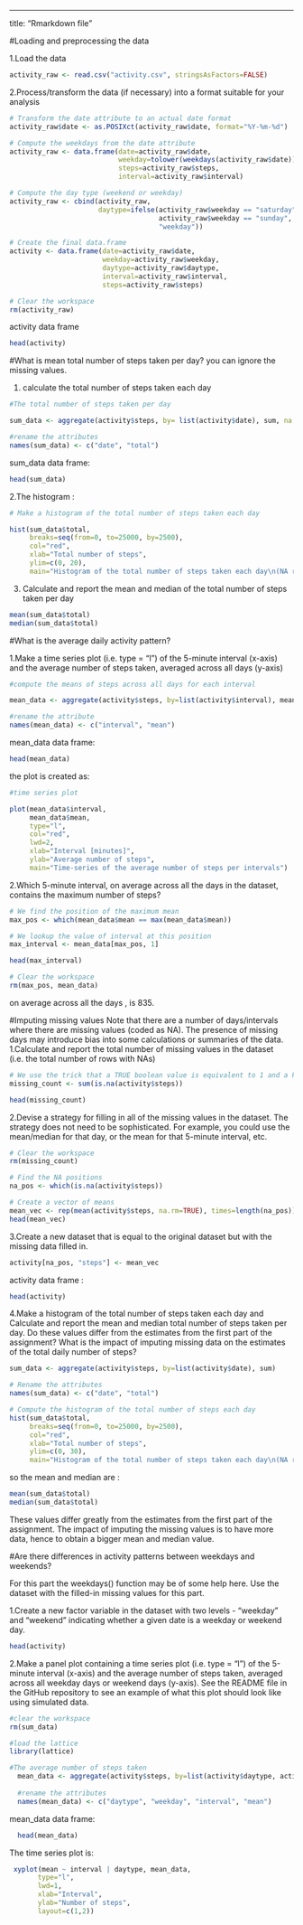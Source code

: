 ---
title: "Rmarkdown file"

#Loading and preprocessing the data

1.Load the data
```r
activity_raw <- read.csv("activity.csv", stringsAsFactors=FALSE)
```

2.Process/transform the data (if necessary) into a format suitable for your analysis

```r
# Transform the date attribute to an actual date format
activity_raw$date <- as.POSIXct(activity_raw$date, format="%Y-%m-%d")

# Compute the weekdays from the date attribute
activity_raw <- data.frame(date=activity_raw$date, 
                           weekday=tolower(weekdays(activity_raw$date)), 
                           steps=activity_raw$steps, 
                           interval=activity_raw$interval)

# Compute the day type (weekend or weekday)
activity_raw <- cbind(activity_raw, 
                      daytype=ifelse(activity_raw$weekday == "saturday" | 
                                     activity_raw$weekday == "sunday", "weekend", 
                                     "weekday"))

# Create the final data.frame
activity <- data.frame(date=activity_raw$date, 
                       weekday=activity_raw$weekday, 
                       daytype=activity_raw$daytype, 
                       interval=activity_raw$interval,
                       steps=activity_raw$steps)

# Clear the workspace
rm(activity_raw)
```

activity data frame

```r
head(activity)
```

#What is mean total number of steps taken per day?
you can ignore the missing values.

1. calculate the total number of steps taken each day 
```r
#The total number of steps taken per day

sum_data <- aggregate(activity$steps, by= list(activity$date), sum, na.rm=TRUE)

#rename the attributes
names(sum_data) <- c("date", "total")
```

sum_data data frame:

```r
head(sum_data)
```

2.The histogram :
```r
# Make a histogram of the total number of steps taken each day

hist(sum_data$total, 
     breaks=seq(from=0, to=25000, by=2500),
     col="red", 
     xlab="Total number of steps", 
     ylim=c(0, 20), 
     main="Histogram of the total number of steps taken each day\n(NA removed)")
```

3. Calculate and report the mean and median of the total number of steps taken per day

```r
mean(sum_data$total)
median(sum_data$total)
```

#What is the average daily activity pattern?

1.Make a time series plot (i.e. type = "l") of the 5-minute interval (x-axis) and the average number of steps taken, averaged across all days (y-axis)
```r
#compute the means of steps across all days for each interval

mean_data <- aggregate(activity$steps, by=list(activity$interval), mean, na.rm=TRUE)

#rename the attribute
names(mean_data) <- c("interval", "mean")
```

mean_data data frame:

```r
head(mean_data)
```

the plot is created as:
```r
#time series plot

plot(mean_data$interval, 
     mean_data$mean, 
     type="l", 
     col="red", 
     lwd=2, 
     xlab="Interval [minutes]", 
     ylab="Average number of steps", 
     main="Time-series of the average number of steps per intervals")
```

2.Which 5-minute interval, on average across all the days in the dataset, contains the maximum number of steps?

```r
# We find the position of the maximum mean
max_pos <- which(mean_data$mean == max(mean_data$mean))

# We lookup the value of interval at this position
max_interval <- mean_data[max_pos, 1]

head(max_interval)

# Clear the workspace
rm(max_pos, mean_data)


```
on average across all the days , is 835.

#Imputing missing values
Note that there are a number of days/intervals where there are missing values (coded as NA). The presence of missing days may introduce bias into some calculations or summaries of the data.
1.Calculate and report the total number of missing values in the dataset (i.e. the total number of rows with NAs)

```r


# We use the trick that a TRUE boolean value is equivalent to 1 and a FALSE to 0.
missing_count <- sum(is.na(activity$steps))

head(missing_count)

```

2.Devise a strategy for filling in all of the missing values in the dataset. The strategy does not need to be sophisticated. For example, you could use the mean/median for that day, or the mean for that 5-minute interval, etc.
```r
# Clear the workspace
rm(missing_count)

# Find the NA positions
na_pos <- which(is.na(activity$steps))

# Create a vector of means
mean_vec <- rep(mean(activity$steps, na.rm=TRUE), times=length(na_pos))
head(mean_vec)

```

3.Create a new dataset that is equal to the original dataset but with the missing data filled in.

```r
activity[na_pos, "steps"] <- mean_vec

```

activity data frame :
```r
head(activity)
```

4.Make a histogram of the total number of steps taken each day and Calculate and report the mean and median total number of steps taken per day. Do these values differ from the estimates from the first part of the assignment? What is the impact of imputing missing data on the estimates of the total daily number of steps?

```r
sum_data <- aggregate(activity$steps, by=list(activity$date), sum)

# Rename the attributes
names(sum_data) <- c("date", "total")

# Compute the histogram of the total number of steps each day
hist(sum_data$total, 
     breaks=seq(from=0, to=25000, by=2500),
     col="red", 
     xlab="Total number of steps", 
     ylim=c(0, 30), 
     main="Histogram of the total number of steps taken each day\n(NA replaced by mean value)")
```

so the mean and median are :
```r
mean(sum_data$total)
median(sum_data$total)
```

These values differ greatly from the estimates from the first part of the assignment. The impact of imputing the missing values is to have more data, hence to obtain a bigger mean and median value.

#Are there differences in activity patterns between weekdays and weekends?

For this part the weekdays() function may be of some help here. Use the dataset with the filled-in missing values for this part.

1.Create a new factor variable in the dataset with two levels - "weekday" and "weekend" indicating whether a given date is a weekday or weekend day.

```r
head(activity)
```

2.Make a panel plot containing a time series plot (i.e. type = "l") of the 5-minute interval (x-axis) and the average number of steps taken, averaged across all weekday days or weekend days (y-axis). See the README file in the GitHub repository to see an example of what this plot should look like using simulated data.

```r
#clear the workspace
rm(sum_data)

#load the lattice 
library(lattice)

#The average number of steps taken
  mean_data <- aggregate(activity$steps, by=list(activity$daytype, activity$weekday, activity$interval), mean)
  
  #rename the attributes
  names(mean_data) <- c("daytype", "weekday", "interval", "mean")
```
mean_data data frame:
```r
  head(mean_data)
```

The time series plot is:
```r
 xyplot(mean ~ interval | daytype, mean_data, 
       type="l", 
       lwd=1, 
       xlab="Interval", 
       ylab="Number of steps", 
       layout=c(1,2))
```
